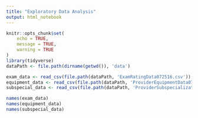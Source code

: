 ```yaml
---
title: "Exploratory Data Analysis"
output: html_notebook
---
```


```r
knitr::opts_chunk$set(
	echo = TRUE,
	message = TRUE,
	warning = TRUE
)
library(tidyverse)
dataPath <- file.path(dirname(getwd()), 'data')
```

```r
exam_data <- read_csv(file.path(dataPath, 'ExamRatingData072516.csv'))
equipment_data <- read_csv(file.path(dataPath, 'ProviderEquipmentData072516.csv'))
subspecial_data <- read_csv(file.path(dataPath, 'ProviderSubspecializationData072516.csv'))
```

```r
names(exam_data)
names(equipment_data)
names(subspecial_data)
```

